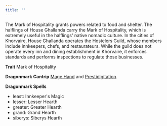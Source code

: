 ```yaml
---
title: ''
---
```


The Mark of Hospitality grants powers related to food and shelter. The halflings of House Ghallanda carry the Mark of Hospitality, which is extremely useful in the halflings' native nomadic culture. In the cities of Khorvaire, House Ghallanda operates the Hostelers Guild, whose members include innkeepers, chefs, and restaurateurs. While the guild does not operate every inn and dining establishment in Khorvaire, it enforces standards and performs inspections to regulate those businesses.

**Trait** Mark of Hospitality

**Dragonmark Cantrip** [Mage Hand](https://2e.aonprd.com/Spells.aspx?ID=177) and [Prestidigitation](https://2e.aonprd.com/Spells.aspx?ID=229).

**Dragonmark Spells**

-   least: Innkeeper's Magic
-   lesser: Lesser Hearth
-   greater: Greater Hearth
-   grand: Grand Hearth
-   siberys: Siberys Hearth
